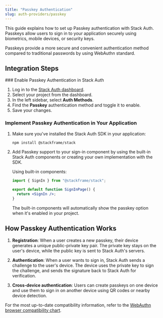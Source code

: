 ```yaml
---
title: "Passkey Authentication"
slug: auth-providers/passkey
---
```


This guide explains how to set up Passkey authentication with Stack Auth. Passkeys allow users to sign in to your application securely using biometrics, mobile devices, or security keys.

<Note>
Passkeys provide a more secure and convenient authentication method compared to traditional passwords by using WebAuthn standard.
</Note>

## Integration Steps

<Steps>
  ### Enable Passkey Authentication in Stack Auth
  
  1. Log in to the [Stack Auth dashboard](https://app.stack-auth.com/).
  2. Select your project from the dashboard.
  3. In the left sidebar, select **Auth Methods**.
  4. Find the **Passkey** authentication method and toggle it to enable.
  5. Save your changes.
  
  ### Implement Passkey Authentication in Your Application
  
  1. Make sure you've installed the Stack Auth SDK in your application:
     ```bash
     npm install @stackframe/stack
     ```

  2. Add Passkey support to your sign-in component by using the built-in Stack Auth components or creating your own implementation with the SDK.
     
     Using built-in components:
     ```jsx
     import { SignIn } from "@stackframe/stack";
     
     export default function SignInPage() {
       return <SignIn />;
     }
     ```
     
     The built-in components will automatically show the passkey option when it's enabled in your project.
</Steps>

## How Passkey Authentication Works

1. **Registration**: When a user creates a new passkey, their device generates a unique public-private key pair. The private key stays on the user's device, while the public key is sent to Stack Auth's servers.

2. **Authentication**: When a user wants to sign in, Stack Auth sends a challenge to the user's device. The device uses the private key to sign the challenge, and sends the signature back to Stack Auth for verification.

3. **Cross-device authentication**: Users can create passkeys on one device and use them to sign in on another device using QR codes or nearby device detection.


For the most up-to-date compatibility information, refer to the [WebAuthn browser compatibility chart](https://caniuse.com/webauthn). 
